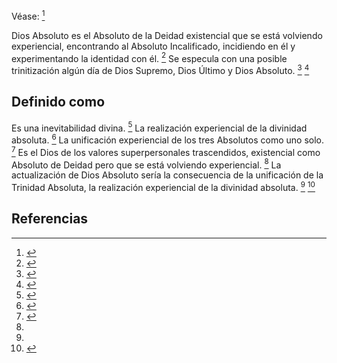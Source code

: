 Véase: <ref name="n0">{{lib|LU|0|10|1-2}}</ref> 

Dios Absoluto es el Absoluto de la Deidad existencial que se está volviendo experiencial, encontrando al Absoluto Incalificado, incidiendo en él y experimentando la identidad con él. <ref name="n1">{{lib|LU|0|2|18}}</ref> Se especula con una posible trinitización algún día de Dios Supremo, Dios Último y Dios Absoluto. <ref name="n2">{{lib|LU|0|9|4}}</ref> <ref name="n3">{{lib|LU|0|12|8}}</ref> 

== {{anchor|definido_como}} Definido como ==

Es una inevitabilidad divina. <ref name="n4">{{lib|LU|0|12|4}}</ref> La realización experiencial de la divinidad absoluta. <ref name="n5">{{lib|LU|0|10|1}}</ref> La unificación experiencial de los tres Absolutos como uno solo. <ref name="n6">{{lib|LU|106|8|17}}</ref> Es el Dios de los valores superpersonales trascendidos, existencial como Absoluto de Deidad pero que se está volviendo experiencial. <ref name="n1"/> La actualización de Dios Absoluto sería la consecuencia de la unificación de la Trinidad Absoluta, la realización experiencial de la divinidad absoluta. <ref name="n5"/> <ref name="n7">{{lib|LU|106|8|16}}</ref> 

== Referencias ==

<references/>
